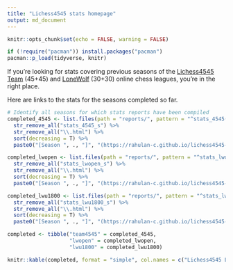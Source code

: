 ```yaml
---
title: "Lichess4545 stats homepage"
output: md_document
---
```


```r
knitr::opts_chunk$set(echo = FALSE, warning = FALSE)

if (!require("pacman")) install.packages("pacman")
pacman::p_load(tidyverse, knitr)

```

If you're looking for stats covering previous seasons of the [Lichess4545](https://www.lichess4545.com/) [Team](https://www.lichess4545.com/team4545/) (45+45) and [LoneWolf](https://www.lichess4545.com/lonewolf/) (30+30) online chess leagues, you're in the right place.

Here are links to the stats for the seasons completed so far.

```r

# Identify all seasons for which stats reports have been compiled 
completed_4545 <- list.files(path = "reports/", pattern = "^stats_4545(.*)\\.html$") %>% 
  str_remove_all("stats_4545_s") %>% 
  str_remove_all("\\.html") %>% 
  sort(decreasing = T) %>% 
  paste0("[Season ", ., "]", "(https://rahulan-c.github.io/lichess4545-stats/reports/stats_4545_s", ., ".html)")

completed_lwopen <- list.files(path = "reports/", pattern = "^stats_lwopen(.*)\\.html$") %>% 
  str_remove_all("stats_lwopen_s") %>% 
  str_remove_all("\\.html") %>% 
  sort(decreasing = T) %>% 
  paste0("[Season ", ., "]", "(https://rahulan-c.github.io/lichess4545-stats/reports/stats_lwopen_s", ., ".html)")

completed_lwu1800 <- list.files(path = "reports/", pattern = "^stats_lwu1800(.*)\\.html$") %>% 
  str_remove_all("stats_lwu1800_s") %>% 
  str_remove_all("\\.html") %>% 
  sort(decreasing = T) %>% 
  paste0("[Season ", ., "]", "(https://rahulan-c.github.io/lichess4545-stats/reports/stats_lwu1800_s", ., ".html)")

completed <- tibble("team4545" = completed_4545,
                    "lwopen" = completed_lwopen,
                    "lwu1800" = completed_lwu1800)

knitr::kable(completed, format = "simple", col.names = c("Lichess4545 League", "Lichess LoneWolf (Open)", "Lichess LoneWolf (U1800)"))

```

